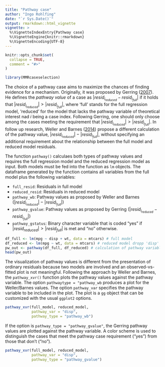 ```yaml
---
title: "Pathway case"
author: "Ingo Rohlfing"
date: "`r Sys.Date()`"
output: rmarkdown::html_vignette
vignette: >
  %\VignetteIndexEntry{Pathway case}
  %\VignetteEngine{knitr::rmarkdown}
  %\VignetteEncoding{UTF-8}
---
```


```r
knitr::opts_chunk$set(
  collapse = TRUE,
  comment = "#>"
)
```

```r
library(MMRcaseselection)
```

The choice of a pathway case aims to maximize the chances of finding evidence for a mechanism. Originally, it was proposed by Gerring ([2007](https://doi.org/10.1177%2F0010414006290784)). He defines the *pathway value* of a case as  $|resid_{i_{reduced}}-resid_{i_{full}}|$ if it holds that $|resid_{i_{reduced}}| > |resid_{i_{full}}|$, where 'full' stands for the full regression model, 'reduced' for the model that lacks the pathway variable of theoretical interest nad $i$ being a case index. Following Gerring, one should only choose among the cases meeting the requirement that $|resid_{i_{reduced}}| > |resid_{i_{full}}|$. In follow up research, Weller and Barnes ([2014](https://doi.org/10.1017/CBO9781139644501)) propose a different calculation of the pathway value, $|resid_{i_{reduced}}|-|resid_{i_{full}}|$, without specifying an additional requirement about the relationship between the full model and reduced model residuals.

The function `pathway()` calculaes both types of pathway values and requires the full regression model and the reduced regression model as input. Both models must be fed into the function as `lm` objects. The dataframe generated by the function contains all variables from the full model plus the following variables:

- `full_resid`: Residuals in full model
- `reduced_resid`: Residuals in reduced model
- `pathway_wb`: Pathway values as proposed by Weller and Barnes ($|resid_{i_{reduced}}|-|resid_{i_{full}}|$)
- `pathway_gvalue`: Pathway values as proposed by Gerring ($|resid_{i_{reduced}}-resid_{i_{full}}|$)
- `pathway_gstatus`: Binary character variable that is coded "yes" if $|resid_{reduced}| > |resid_{full}|$ is met and "no" otherwise.
```r
df_full <- lm(mpg ~ disp + wt, data = mtcars) # full model
df_reduced <- lm(mpg ~ wt, data = mtcars) # reduced model dropp 'disp' as pathway variable
pw_out <- pathway(df_full, df_reduced) # calculation of pathway variables
head(pw_out)
```

The visualization of pathway values is different from the presentation of ordinary residuals because two models are involved and an observed-vs-fitted plot is not meaningful. Following the approach by Weller and Barnes, the `pathway_xvr()` function plots the pathway values against the pathway variable. The option `pathwaytype = "pathway_wb` produces a plot for the Weller/Barnes values. The option `pathway_var` specifies the pathway variable to be included in the plot. The plot is a `gg` object that can be customized with the usual `ggplot2` options.
```r
pathway_xvr(full_model, reduced_model, 
            pathway_var = "disp", 
            pathway_type = "pathway_wb")
```

If the option is `pathway_type = "pathway_gvalue"`, the Gerring pathway values are plotted against the pathway variable. A color scheme is used to distinguish the cases that meet the pathway case requirement ("yes") from those that don't ("no"). 
```r
pathway_xvr(full_model, reduced_model, 
            pathway_var = "disp", 
            pathway_type = "pathway_gvalue")
```
